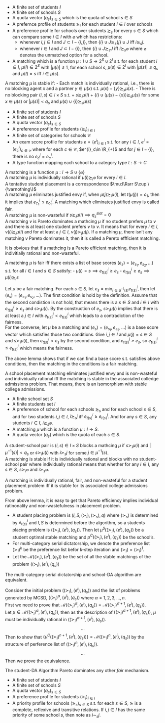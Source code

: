 
::: {.definition  name="School Admission"}

- A finite set of students $I$ 
- A finite set of schools $S$ 
- A quota vector $(q_s)_{s \in S}$ which is the quota of school $s \in S$
- A prefernce profile of students $\succsim_i$ for each student $i\in I$ over schools
- A preference profile for schools over students $\succsim_s$ for every $s \in S$ which can compare some $i\in I$ with $\varnothing$ which has restrictions:
	+ whenever $i,j\in I$ and $J\subset I-\{i,j\}$, then $\{i\}\cup J\succsim_s \{j\}\cup J$ iff $i\succsim_s j$.
	+ whenever $i\in I$ and $J\subset I-\{i\}$, then $\{i\}\cup J\succsim_s J$ iff $i\succsim_s \varnothing$ where $\varnothing$ denotes the unmatched option for a school.

- A matching which is a function $\mu:I\cup S\to 2^{S}\cup 2^{I}$ s.t. for each student $i\in I,\ \mu(I)\in 2^{S}$ with $\lvert \mu(i) \rvert\le 1$, for each school $s$, $\mu(s)\in 2^{I}$ with $\lvert \mu(s) \rvert\le q_s$ and $\mu(I)=s$ iff $i\in \mu(s)$.

:::

 
::: {.definition  name="Stable matching"}

A matching $\mu$ is stable if:
- Each match is individually rational, i.e., there is no blocking agent $x$ and a partner $y\in \mu(x)$ s.t. $\mu(x)-\{y\}\succsim_x \mu(x)$.
- There is no blocking pair $(i,s)\in I\times S$ s.t. 
	+ $s\succsim_i \mu(i)$ 
	+ $\{i\}\cup (\mu(s)-\{x\})\succsim_s \mu(s)$ for some $x\in \mu(s)$ or $\lvert \mu(s) \rvert\lt q_s$ and $\mu(s)\cup \{i\}\succsim_s \mu(s)$

:::


::: {.definition  name="Students Placement Problem"}

- A finite set of students $I$ 
- A finite set of schools $S$ 
- A quota vector $(q_s)_{s \in S}$
- A preference profile for students $(\succsim_i)_{i\in I}$ 
- A finite set of categories for schools $\mathcal{C}$ 
- An exam score profile for students $e=(e^{i})_{i\in I}$ s.t. for any $i\in I$, $e^{i}=(e^{i}_c)_{c\in \mathcal{C}}$ where for each $c\in \mathcal{C}$, $e^{i}_c\in \R_{+}$ and for $j\in I-\{i\}$, there is no $e^{j}_c=e^{i}_c$.
- A type function mapping each school to a category type $t:S\to C$ 

A matching is a function $\mu:I\to S\cup \{\varnothing\}$  
A matching $\mu$ is individually rational if $\mu(i)\succsim_i\varnothing$ for every $i\in I$.  
A tentative student placement is a correspondence $\mu:I\Rarr S\cup \{\varnothing\}$  
A matching $\mu$ eliminates justified envy if, when $\mu(j)\succsim_i \mu(i)$, let $t(\mu(j))=c_1$, then it implies that $e^{i}_{c_1}\le e^{j}_{c_1}$. A matching which eliminates justified envy is called fair.  
A matching $\mu$ is non-wasteful if $s\succsim_i \mu(i)\implies q^{slot}_s=0$  
A matching $\nu$ is Pareto dominates a mathcing $\mu$ if no student prefers $\mu$ to $\nu$ and there is at least one student prefers $\nu$ to $\nu$. It means that for every $i\in I$, $\nu(i)\succsim_i\mu(i)$ and for at least a $j\in I$, $\nu(j)\succ_j\mu(j)$. If a matching $\mu$, there isn't any matching $\nu$ Pareto dominates it, then it is called a Pereto effficient matching.


:::

It is obvious that if a mathcing is a Pareto efficient matching, then it is indivitially rational and non-wasteful.


::: {.lemma  name=""}

A matching $\mu$ is fair iff there exists a list of base scores $(e_s)=(e_{s_1},e_{s_2},\ldots)$ s.t. for all $i\in I$ and $s \in S$ satisfy:
- $\mu(i)=s\implies e^{i}_{t(s)}\ge e_s$
- $e^{i}_{t(s)}\ge e_s\implies  \mu(i)\succsim_i s$

:::

::: {.proof}

Let $\mu$ be a fair matching. For each $s \in S$, let $e_s=\min_{i \in \mu^{-1}(s)}e^{i}_{t(s)}$, then let $(e_s)=(e_{s_1},e_{s_2},\ldots)$. The first condition is hold by the definition. Assume that the second condistion is not hold, that means there is a $s \in S$ and $i\in I$ with $e^{i}_{t(s)}\ge e_s$ and $s\succ_i\mu(i)$. By the construction of $e_s$, $s\succ_i\mu(i)$ implies that there is at least a $j\in I$ with $e^{j}_{t(s)}\lt e^{i}_{t(s)}$ which leads to a contradiction of the fairness.  
For the converse, let $\mu$ be a matching and $(e_s)=(e_{s_1},e_{s_2},\ldots)$ is a base score vector which satisfies those two conditions. Give $i,j\in I$ and $\mu(j)=s \in S$ and $s\succ_i \mu(i)$, then $e^{i}_{t(s)}\lt e_s$ by the second condition, and $e^{j}_{t(s)}\ge e_s$, so $e^{i}_{t(s)}\le e^{j}_{t(s)}$ which means the fairness.

:::

The above lemma shows that if we can find a base score s.t. satisfies above conditions, then the matching in the conditions is a fair matching.

::: {.theorem  name=""}

A school placement matching eliminates justified envy and is non-wasteful and individually rational iff the matching is stable in the associated colledge admissions problem. That means, there is an isomorphism with stable college admissions.

:::


::: {.definition  name="Associated college admissions problem"}

- A finite school set $S$ 
- A finite students set $I$ 
- A preference of school for each schools  $\succsim_s$ and for each school $s \in S$, and for two students $i,j\in I$, $i\succsim_s j$ iff $e^{i}_{t(s)}\ge e^{j}_{t(s)}$. And for any  $s \in S$, any students $i\in I$,  $i\succsim_s \varnothing$.
- A matching $\mu$ which is a function $\mu:I\to S$.
- A quota vector $(q_s)$ which is the quota of each $s \in S$.

A student-school pair is $(i,s)\in I\times S$ blocks a mathcing $\mu$ if $s\succ_i\mu(i)$ and  $\lvert \mu^{-1}(s) \rvert\lt q_s$ or $s\succ_i\mu(i)$ with $i\succ_s j$ for some $j\in \mu^{-1}(s)$.  
A matching is stable if it is individually rational and blocks with no student-school pair where individually rational means that whether for any $i\in I$, any  $s \in S$, $s\succ_i\varnothing$ and $i\succ_s\varnothing$.


:::

::: {.lemma  name=""}

A matching is individually rational, fair, and non-wasteful for a student placement problem iff it is stable for its associated college admissions problem.

:::

From above lemma, it is easy to get that Pareto efficiency implies individual ratinonality and non-wastefulness in placement problem.


::: {.definition  name="Formal Description of the Porblem and Algorithm"}

- A student placing problem is $(I,S,(\succ_i),(\succ_s),q)$ where $(\succ_s)$ is determined by $e^{i}_{t(s)}$ and $I,S$ is determined before the algorithm, so a students placing problem is $((\succ_i),(e^{i}),(q_s))$. Then let $\mu^{S}((\succ_i),(e^{i}),(q_s))$ be a student optimal stable matching and $\mu^{C}((\succ_i),(e^{i}),(q_s))$ be the school's.
- For multi-category serial dictatorship, we denote the preference list $(\succ_i)^{k}$ be the preference list befor k-step iteration and $(\succ_i)=(\succ_i)^{1}$.
- Let the $\mathcal{M}((\succ_i),(e^{i}),(q_s))$ be the set of all the stable matchings of the problem $((\succ_i),(e^{i}),(q_s))$

:::

::: {.theorem  name=""}

The multi-category serial dictatorship and school-DA algorithm are equivalent.

:::

::: {.proof}

Consider the initial problem $((\succ_i),(e^{i}),(q_s))$ and the list of problems generated by MCSD, $((\succ_i)^{\alpha},(e^{i}),(q_s))$ where $\alpha=1,2,3,\ldots,n$.  
First we need to prove that $\mathcal{M}((\succ_i)^{\alpha},(e^{i}),(q_s))=\mathcal{M}((\succ_i)^{\alpha+1},(e^{i}),(q_s))$.  
Let $\mu\in \mathcal{M}((\succ_i)^{\alpha},(e^{i}),(q_s))$, then as the description of $((\succ_i)^{\alpha+1},(e^{i}),(q_s))$, $\mu$ must be individually rational in  $((\succ_i)^{\alpha+1},(e^{i}),(q_s))$.  
$$ \ldots $$
Then to show that $\{\mu^{C}((\succ_i)^{n+1},(e^{i}),(q_s))\}=\mathcal{M}((\succ_i)^{n},(e^{i}),(q_s))$ by the structure of perference list of $((\succ_i)^{n},(e^{i}),(q_s))$.  
$$ \ldots $$
Then we prove the equivalence.

:::

::: {.theorem  name=""}

The student-DA Algorithm Pareto dominates any other *fair* mechanism.

:::

::: {.definition  name="School Choice"}

- A finite set of students $I$ 
- A finite set of schools $S$ 
- A quota vector $(q_s)_{s \in S}$ 
- A preference profile for students $(\succ_i)_{i\in I}$ 
- A priority profile for schools $(\succsim_s)_{s \in S}$ s.t. for each $s \in S$, $\succsim$ is a complete, reflexive and transitive relations. If $i,j\in I$ has the same priority of some school $s$, then note as $i\sim_s j$.

:::


























